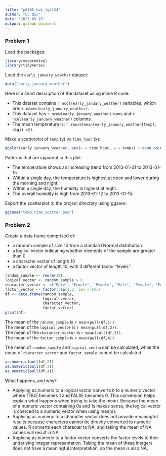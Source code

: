 ```yaml
---
title: "p8105_hw1_lq2234"
author: "Lu Qiu"
date: "2023-09-16"
output: github_document
---
```


### Problem 1

Load the packages:
```r
library(moderndive)
library(tidyverse)
```

Load the `early_january_weather` dataset:

```r
data("early_january_weather")
```
Here is a short description of the dataset using inline R code:

* This dataset contains `r ncol(early_january_weather)` variables, which are:  `r names(early_january_weather)`.  
* This dataset has `r nrow(early_january_weather)` rows and `r ncol(early_january_weather)` columns.  
* The mean temperature is: `r round(mean(early_january_weather$temp), digit =2)`.

Make a scatterplot of `temp` (y) vs `time_hour` (x):

```r
ggplot(early_january_weather, aes(x = time_hour, y = temp)) + geom_point(aes(colour=humid)) + scale_x_datetime(date_breaks = "1 day")
```
Patterns that are apparent in this plot:

* The temperature shows an increasing trend from 2013-01-01 to 2013-01-15.  
* Within a single day, the temperature is highest at noon and lower during the morning and night.
* Within a single day, the humidity is highest at night.
* The overall humidity is high from 2013-01-12 to 2013-01-15.

Export the scatterplot to the project directory using ggsave:
```r
ggsave("temp_time_scatter.png")
```


### Problem 2

Create a data frame comprised of:

* a random sample of size 10 from a standard Normal distribution
* a logical vector indicating whether elements of the sample are greater than 0
* a character vector of length 10
* a factor vector of length 10, with 3 different factor “levels”


```r
random_sample <- rnorm(10)
logical_vector <- random_sample > 0
character_vector <- c("Male", "Female", "Female", "Male", "Female", "Female", "Male", "Male", "Male", "Female")
factor_vector <- factor(rep(1:3, len = 10))
df <- data.frame(random_sample,
                 logical_vector,
                 character_vector,
                 factor_vector)
print(df)
```
The mean of the `random_sample` is `r mean(pull(df,1))`.  
The mean of the `logical_vector` is `r mean(pull(df,2))`.  
The mean of the `character_vector` is `r mean(pull(df,3))`.  
The mean of the `factor_sample` is `r mean(pull(df,4))`.

The mean of `random_sample` and `logical_vector`can be calculated, while the mean of `character_vector` and `factor_sample` cannot be calculated.

```r
as.numeric(pull(df,2))
as.numeric(pull(df,3))
as.numeric(pull(df,4))
```

What happens, and why?

* Applying as.numeric to a logical vector converts it to a numeric vector where TRUE becomes 1 and FALSE becomes 0. This conversion helps explain what happens when trying to take the mean. Because the mean of a numeric vector containing 0s and 1s makes sense, the logical vector is coerced to a numeric vector when using mean().
* Applying as.numeric to a character vector does not provide meaningful results because characters cannot be directly converted to numeric values. R converts each character to NA, and taking the mean of NA values will result in NA.  
* Applying as.numeric to a factor vector converts the factor levels to their underlying integer representation. Taking the mean of these integers does not have a meaningful interpretation, so the mean is also NA.



